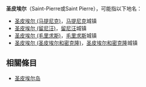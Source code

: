 '''圣皮埃尔'''（Saint-Pierre或Saint Pierre），可能指以下地名：

* [[圣皮埃尔_(马提尼克)|圣皮埃尔 (马提尼克)]]，[[马提尼克|马提尼克]]城镇
* [[圣皮埃尔_(留尼汪)|圣皮埃尔 (留尼汪)]]，[[留尼汪|留尼汪]]城镇
* [[圣皮埃尔_(毛里求斯)|圣皮埃尔 (毛里求斯)]]，[[毛里求斯|毛里求斯]]城镇
* [[圣皮埃尔_(圣皮埃尔和密克隆)|圣皮埃尔 (圣皮埃尔和密克隆)]]，[[圣皮埃尔和密克隆|圣皮埃尔和密克隆]]城镇

==相關條目==
* [[圣皮埃尔岛|圣皮埃尔岛]]

{{disambig|Cat=四字地名消歧义}}